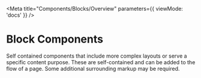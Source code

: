 
<Meta title="Components/Blocks/Overview" parameters={{ viewMode: 'docs' }} />

# Block Components

Self contained components that include more complex layouts or serve a specific content purpose. These are self-contained and can be added to the flow of a page. Some additional surrounding markup may be required.
